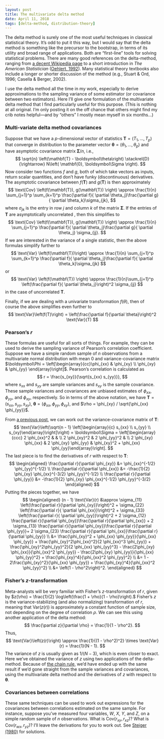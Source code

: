 ```yaml
---
layout: post
title: The multivariate delta method
date: April 11, 2018
tags: [delta-method, distribution-theory]
---
```


The delta method is surely one of the most useful techniques in classical statistical theory. It's odd to put it this way, but I would say that the delta method is something like the precursor to the bootstrap, in terms of its utility and broad range of applications. Both are "first-line" tools for solving statistical problems. There are many good references on the delta-method, ranging from [a decent Wikipedia page](https://en.wikipedia.org/wiki/Delta_method) to a short introduction in _The American Statistician_ ([Oehlert, 1992](https://doi.org/10.1080%2F00031305.1992.10475842)). Many statistical theory textbooks also include a longer or shorter discussion of the method (e.g., Stuart & Ord, 1996; Casella & Berger, 2002). 

I use the delta method all the time in my work, especially to derive approximations to the sampling variance of some estimator (or covariance between two estimators). Here I'll give one formulation of the multivariate delta method that I find particularly useful for this purpose. (This is nothing at all original. I'm only posting it on the off chance that others might find my crib notes helpful---and by "others" I mostly mean myself in six months...)

### Multi-variate delta method covariances 
 
Suppose that we have a $p$-dimensional vector of statistics $\mathbf{T} = \left(T_1,...,T_p \right)$ that converge in distribution to the parameter vector $\boldsymbol\theta = \left(\theta_1,...,\theta_p\right)$ and have asymptotic covariance matrix $\boldsymbol\Sigma / n$, i.e., 
$$
\sqrt{n} \left(\mathbf{T} - \boldsymbol\theta\right) \stackrel{D}{\rightarrow} N\left( \mathbf{0}, \boldsymbol\Sigma \right).
$$
Now consider two functions $f$ and $g$, both of which take vectors as inputs, return scalar quantities, and don't have funky (discontinuous) derivatives. The asymptotic covariance between $f(\mathbf{T})$ and $g(\mathbf{T})$ is then approximately
$$
\text{Cov} \left(f(\mathbf{T}), g(\mathbf{T}) \right) \approx \frac{1}{n} \sum_{j=1}^p \sum_{k=1}^p  \frac{\partial f}{ \partial \theta_j}\frac{\partial g}{ \partial \theta_k}\sigma_{jk}, 
$$
where $\sigma_{jk}$ is the entry in row $j$ and column $k$ of the matrix $\boldsymbol\Sigma$. If the entries of $\mathbf{T}$ are asymptotically uncorrelated , then this simplifies to 
$$
\text{Cov} \left(f(\mathbf{T}), g(\mathbf{T}) \right) \approx \frac{1}{n} \sum_{j=1}^p \frac{\partial f}{ \partial \theta_j}\frac{\partial g}{ \partial \theta_j} \sigma_{jj}. 
$$
If we are interested in the variance of a single statistic, then the above formulas simplify further to
$$
\text{Var} \left(f(\mathbf{T})\right) \approx \frac{1}{n} \sum_{j=1}^p \sum_{k=1}^p  \frac{\partial f}{ \partial \theta_j}\frac{\partial f}{ \partial \theta_k}\sigma_{jk} 
$$
or 
$$
\text{Var} \left(f(\mathbf{T}) \right) \approx \frac{1}{n}\sum_{j=1}^p \left(\frac{\partial f}{ \partial \theta_j}\right)^2 \sigma_{jj}
$$
in the case of uncorrelated $\mathbf{T}$.

Finally, if we are dealing with a univariate transformation $f(\theta)$, then of course the above simplifies even further to
$$
\text{Var}\left(f(T)\right) = \left(\frac{\partial f}{\partial \theta}\right)^2 \text{Var}(T)
$$

### Pearson's $r$

These formulas are useful for all sorts of things. For example, they can be used to derive the sampling variance of Pearson's correlation coefficient. Suppose we have a simple random sample of $n$ observations from a multivariate normal distribution with mean 0 and variance-covariance matrix $\boldsymbol\Phi = \left[\begin{array}{cc}\phi_{xx} & \phi_{xy} \\ \phi_{xy} & \phi_{yy} \end{array}\right]$. Pearson's correlation is calculated as 
$$
r = \frac{s_{xy}}{\sqrt{s_{xx} s_{yy}}},
$$
where $s_{xx}$ and $s_{yy}$ are sample variances and $s_{xy}$ is the sample covariance. These sample variances and covariances are unbiased estimates of $\phi_{xx}$, $\phi_{yy}$, and $\phi_{xy}$, respectively. So in terms of the above notation, we have $\mathbf{T} = \left(s_{xx}, s_{yy}, s_{xy}\right)$, $\boldsymbol\theta = \left(\phi_{xx}, \phi_{yy}, \phi_{xy}\right)$, and $\rho = \phi_{xy} / \sqrt{\phi_{xx} \phi_{yy}}$. 

From [a previous post]({{ site.url }}/distribution-of-sample-variances), we can work out the variance-covariance matrix of $\mathbf{T}$: 
$$
\text{Var}\left(\sqrt{n - 1} \left[\begin{array}{c} s_{xx} \\ s_{yy} \\ s_{xy}\end{array}\right]\right) = \boldsymbol\Sigma = \left[\begin{array}{ccc} 2 \phi_{xx}^2 & & \\ 2 \phi_{xy}^2 & 2 \phi_{yy}^2 & \\ 2 \phi_{xy} \phi_{xx} & 2 \phi_{xy} \phi_{yy} & \phi_{xy}^2 + \phi_{xx} \phi_{yy}\end{array}\right].
$$
The last piece is to find the derivatives of $r$ with respect to $\mathbf{T}$: 
$$
\begin{aligned}
\frac{\partial r}{\partial \phi_{xy}} &= \phi_{xx}^{-1/2} \phi_{yy}^{-1/2} \\
\frac{\partial r}{\partial \phi_{xx}} &= -\frac{1}{2} \phi_{xy} \phi_{xx}^{-3/2} \phi_{yy}^{-1/2} \\
\frac{\partial r}{\partial \phi_{yy}} &= -\frac{1}{2} \phi_{xy} \phi_{xx}^{-1/2} \phi_{yy}^{-3/2}
\end{aligned}
$$
Putting the pieces together, we have
$$
\begin{aligned}
(n - 1) \text{Var}(r) &\approx \sigma_{11} \left(\frac{\partial r}{\partial \phi_{xy}}\right)^2 + \sigma_{22} \left(\frac{\partial r}{ \partial \phi_{xx}}\right)^2 + \sigma_{33} \left(\frac{\partial r}{ \partial \phi_{yy}}\right)^2 + 2 \sigma_{12} \frac{\partial r}{\partial \phi_{xy}}\frac{\partial r}{\partial \phi_{xx}} + 2 \sigma_{13} \frac{\partial r}{\partial \phi_{xy}}\frac{\partial r}{\partial \phi_{yy}}+ 2 \sigma_{23} \frac{\partial r}{\partial \phi_{xx}}\frac{\partial r}{\partial \phi_{yy}} \\
&= \frac{\phi_{xy}^2 + \phi_{xx} \phi_{yy}}{\phi_{xx} \phi_{yy}} + \frac{\phi_{xy}^2\phi_{xx}^2}{2 \phi_{xx}^3 \phi_{yy}} + \frac{\phi_{xy}^2\phi_{yy}^2}{2 \phi_{xx} \phi_{yy}^3} - \frac{2\phi_{xy} \phi_{xx}}{\phi_{xx}^2 \phi_{yy}} - \frac{2\phi_{xy} \phi_{yy}}{\phi_{xx} \phi_{yy}^2} + \frac{\phi_{xy}^4}{\phi_{xx}^2 \phi_{yy}^2} \\
&= 1 - 2\frac{\phi_{xy}^2}{\phi_{xx} \phi_{yy}} + \frac{\phi_{xy}^4}{\phi_{xx}^2 \phi_{yy}^2} \\
&= \left(1 - \rho^2\right)^2.
\end{aligned}
$$

### Fisher's $z$-transformation

Meta-analysts will be very familiar with Fisher's $z$-transformation of $r$, given by
$z(\rho) = \frac{1}{2} \log\left(\frac{1 + \rho}{1 - \rho}\right).$
Fisher's $z$ is the variance-stabilizing (and also normalizing) transformation of $r$, meaning that $\text{Var}\left(z(r)\right)$ is approximately a constant function of sample size, not depending on the degree of correlation $\rho$. We can see this using another application of the delta method:
$$
\frac{\partial z}{\partial \rho} = \frac{1}{1 - \rho^2}.
$$
Thus, 
$$
\text{Var}\left(z(r)\right) \approx \frac{1}{(1 - \rho^2)^2} \times \text{Var}(r) = \frac{1}{N - 1}.
$$
The variance of $z$ is usually given as $1 / (N - 3)$, which is even closer to exact. Here we've obtained the variance of $z$ using two applications of the delta-method. Because of [the chain rule](https://en.wikipedia.org/wiki/Chain_rule), we'd have ended up with the same result if we'd gone straight from the sample variances and covariances, using the multivariate delta method and the derivatives of $z$ with respect to $\boldsymbol\theta$.

### Covariances between correlations

These same techniques can be used to work out expressions for the covariances between correlations estimated on the same sample. For instance, suppose you've measured four variables, $W$, $X$, $Y$, and $Z$, on a simple random sample of $n$ observations. What is $\text{Cov}(r_{xy}, r_{xz})$? What is $\text{Cov}(r_{wx}, r_{yz})$? I'll leave the derivations for you to work out. See [Steiger (1980)](http://dx.doi.org/10.1037//0033-2909.87.2.245) for solutions. 
